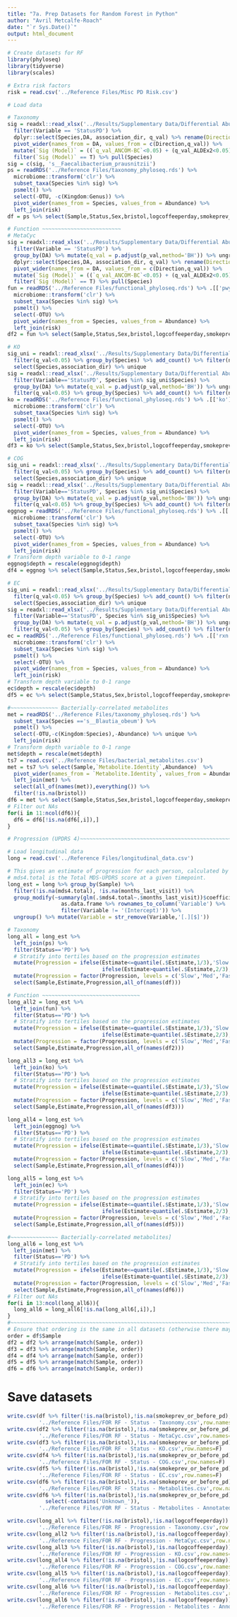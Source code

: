 ```yaml
---
title: "7a. Prep Datasets for Random Forest in Python"
author: "Avril Metcalfe-Roach"
date: "`r Sys.Date()`"
output: html_document
---
```


```r
# Create datasets for RF
library(phyloseq)
library(tidyverse)
library(scales)

# Extra risk factors
risk = read.csv('../Reference Files/Misc PD Risk.csv')

# Load data

# Taxonomy
sig = readxl::read_xlsx('../Results/Supplementary Data/Differential Abundance/Taxonomy_Multivar_Stats.xlsx',sheet = 'Species') %>% 
  filter(Variable == 'StatusPD') %>% 
  dplyr::select(Species,DA, association_dir, q_val) %>% rename(Direction= association_dir) %>% 
  pivot_wider(names_from = DA, values_from = c(Direction,q_val)) %>% 
  mutate(`Sig (Model)` = ((`q_val_ANCOM-BC`<0.05) + (q_val_ALDEx2<0.05) + (q_val_Maaslin2<0.05) >1)) %>% 
  filter(`Sig (Model)` == T) %>% pull(Species)
sig = c(sig, 's__Faecalibacterium_prausnitzii')
ps = readRDS('../Reference Files/taxonomy_phyloseq.rds') %>% 
  microbiome::transform('clr') %>% 
  subset_taxa(Species %in% sig) %>% 
  psmelt() %>% 
  select(-OTU, -c(Kingdom:Genus)) %>% 
  pivot_wider(names_from = Species, values_from = Abundance) %>% 
  left_join(risk)
df = ps %>% select(Sample,Status,Sex,bristol,logcoffeeperday,smokeprev_or_before_pd,contains('s__'))

# Function ~~~~~~~~~~~~~~~~~~~~~~~~~
# MetaCyc
sig = readxl::read_xlsx('../Results/Supplementary Data/Differential Abundance/MetaCyc_Stats.xlsx',sheet = 'multivar') %>% 
  filter(Variable == 'StatusPD') %>% 
  group_by(DA) %>% mutate(q_val = p.adjust(p_val,method='BH')) %>% ungroup %>% 
  dplyr::select(Species,DA, association_dir, q_val) %>% rename(Direction= association_dir) %>% 
  pivot_wider(names_from = DA, values_from = c(Direction,q_val)) %>% 
  mutate(`Sig (Model)` = ((`q_val_ANCOM-BC`<0.05) + (q_val_ALDEx2<0.05) + (q_val_Maaslin2<0.05) >1)) %>% 
  filter(`Sig (Model)` == T) %>% pull(Species)
fun = readRDS('../Reference Files/functional_phyloseq.rds') %>% .[['pwy']] %>% 
  microbiome::transform('clr') %>% 
  subset_taxa(Species %in% sig) %>% 
  psmelt() %>% 
  select(-OTU) %>% 
  pivot_wider(names_from = Species, values_from = Abundance) %>% 
  left_join(risk)
df2 = fun %>% select(Sample,Status,Sex,bristol,logcoffeeperday,smokeprev_or_before_pd,all_of(sig))

# KO
sig_uni = readxl::read_xlsx('../Results/Supplementary Data/Differential Abundance/KO_Stats.xlsx',sheet='univar') %>% 
  filter(q_val<0.05) %>% group_by(Species) %>% add_count() %>% filter(n>1) %>% 
  select(Species,association_dir) %>% unique
sig = readxl::read_xlsx('../Results/Supplementary Data/Differential Abundance/KO_Stats.xlsx',sheet='multivar') %>%
  filter(Variable=='StatusPD', Species %in% sig_uni$Species) %>% 
  group_by(DA) %>% mutate(q_val = p.adjust(p_val,method='BH')) %>% ungroup %>% 
  filter(q_val<0.05) %>% group_by(Species) %>% add_count() %>% filter(n>1) %>% pull(Species) %>% unique
ko = readRDS('../Reference Files/functional_phyloseq.rds') %>% .[['ko']] %>% 
  microbiome::transform('clr') %>% 
  subset_taxa(Species %in% sig) %>% 
  psmelt() %>% 
  select(-OTU) %>% 
  pivot_wider(names_from = Species, values_from = Abundance) %>% 
  left_join(risk)
df3 = ko %>% select(Sample,Status,Sex,bristol,logcoffeeperday,smokeprev_or_before_pd,all_of(sig))

# COG
sig_uni = readxl::read_xlsx('../Results/Supplementary Data/Differential Abundance/COG Enzymes_Stats.xlsx',sheet='univar') %>% 
  filter(q_val<0.05) %>% group_by(Species) %>% add_count() %>% filter(n>1) %>% 
  select(Species,association_dir) %>% unique
sig = readxl::read_xlsx('../Results/Supplementary Data/Differential Abundance/COG Enzymes_Stats.xlsx',sheet='multivar') %>%
  filter(Variable=='StatusPD', Species %in% sig_uni$Species) %>% 
  group_by(DA) %>% mutate(q_val = p.adjust(p_val,method='BH')) %>% ungroup %>% 
  filter(q_val<0.05) %>% group_by(Species) %>% add_count() %>% filter(n>1) %>% pull(Species) %>% unique
eggnog = readRDS('../Reference Files/functional_phyloseq.rds') %>% .[['eggnog']] %>% 
  microbiome::transform('clr') %>% 
  subset_taxa(Species %in% sig) %>% 
  psmelt() %>% 
  select(-OTU) %>% 
  pivot_wider(names_from = Species, values_from = Abundance) %>% 
  left_join(risk)
# Transform depth variable to 0-1 range
eggnog$depth = rescale(eggnog$depth)
df4 = eggnog %>% select(Sample,Status,Sex,bristol,logcoffeeperday,smokeprev_or_before_pd,all_of(sig))

# EC
sig_uni = readxl::read_xlsx('../Results/Supplementary Data/Differential Abundance/EC_Stats.xlsx',sheet='univar') %>% 
  filter(q_val<0.05) %>% group_by(Species) %>% add_count() %>% filter(n>1) %>% 
  select(Species,association_dir) %>% unique
sig = readxl::read_xlsx('../Results/Supplementary Data/Differential Abundance/EC_Stats.xlsx',sheet='multivar') %>%
  filter(Variable=='StatusPD', Species %in% sig_uni$Species) %>% 
  group_by(DA) %>% mutate(q_val = p.adjust(p_val,method='BH')) %>% ungroup %>% 
  filter(q_val<0.05) %>% group_by(Species) %>% add_count() %>% filter(n>1) %>% pull(Species) %>% unique
ec = readRDS('../Reference Files/functional_phyloseq.rds') %>% .[['rxn']] %>% 
  microbiome::transform('clr') %>% 
  subset_taxa(Species %in% sig) %>% 
  psmelt() %>% 
  select(-OTU) %>% 
  pivot_wider(names_from = Species, values_from = Abundance) %>% 
  left_join(risk)
# Transform depth variable to 0-1 range
ec$depth = rescale(ec$depth)
df5 = ec %>% select(Sample,Status,Sex,bristol,logcoffeeperday,smokeprev_or_before_pd,all_of(sig))

#~~~~~~~~~~~~~~~ Bacterially-correlated metabolites
met = readRDS('../Reference Files/taxonomy_phyloseq.rds') %>% 
  subset_taxa(Species =='s__Blautia_obeum') %>% 
  psmelt() %>% 
  select(-OTU,-c(Kingdom:Species),-Abundance) %>% unique %>% 
  left_join(risk)
# Transform depth variable to 0-1 range
met$depth = rescale(met$depth)
ts7 = read.csv('../Reference Files/bacterial_metabolites.csv')
met = ts7 %>% select(Sample,`Metabolite.Identity`,Abundance)  %>% 
  pivot_wider(names_from = `Metabolite.Identity`, values_from = Abundance) %>% 
  left_join(met) %>% 
  select(all_of(names(met)),everything()) %>% 
  filter(!is.na(bristol))
df6 = met %>% select(Sample,Status,Sex,bristol,logcoffeeperday,smokeprev_or_before_pd,any_of(ts7$Metabolite.Identity))
# Filter out NAs
for(i in 11:ncol(df6)){
  df6 = df6[!is.na(df6[,i]),]
}
```

```r
# Progression (UPDRS 4)~~~~~~~~~~~~~~~~~~~~~~~~~~~~~~~~~~~~~~~~~~~~~~~~~~~~~~~~~~~~~~~~~~~~~~~~~~~~~~~~~~~~~~~~~~~~~

# Load longitudinal data
long = read.csv('../Reference Files/longitudinal_data.csv')

# This gives an estimate of progression for each person, calculated by taking the slope of mds4.total~months_last_visit.
# mds4.total is the Total MDS-UPDRS score at a given timepoint.
long_est = long %>% group_by(Sample) %>% 
  filter(!is.na(mds4.total), !is.na(months_last_visit)) %>% 
  group_modify(~summary(glm(.$mds4.total~.$months_last_visit))$coefficients %>% 
                 as.data.frame %>% rownames_to_column('Variable') %>% 
                 filter(Variable != '(Intercept)')) %>% 
  ungroup() %>% mutate(Variable = str_remove(Variable,'[.][$]'))

# Taxonomy
long_all = long_est %>% 
  left_join(ps) %>% 
  filter(Status=='PD') %>% 
  # Stratify into tertiles based on the progression estimates
  mutate(Progression = ifelse(Estimate<=quantile(.$Estimate,1/3),'Slow',
                              ifelse(Estimate>quantile(.$Estimate,2/3),'Fast','Med'))) %>% 
  mutate(Progression = factor(Progression, levels = c('Slow','Med','Fast'))) %>% 
  select(Sample,Estimate,Progression,all_of(names(df)))

# Function ~~~~~~~~~~~~~~~~~~~~~~~~~~~~~~~
long_all2 = long_est %>% 
  left_join(fun) %>% 
  filter(Status=='PD') %>% 
  # Stratify into tertiles based on the progression estimates
  mutate(Progression = ifelse(Estimate<=quantile(.$Estimate,1/3),'Slow',
                              ifelse(Estimate>quantile(.$Estimate,2/3),'Fast','Med'))) %>% 
  mutate(Progression = factor(Progression, levels = c('Slow','Med','Fast'))) %>% 
  select(Sample,Estimate,Progression,all_of(names(df2)))

long_all3 = long_est %>% 
  left_join(ko) %>% 
  filter(Status=='PD') %>% 
  # Stratify into tertiles based on the progression estimates
  mutate(Progression = ifelse(Estimate<=quantile(.$Estimate,1/3),'Slow',
                              ifelse(Estimate>quantile(.$Estimate,2/3),'Fast','Med'))) %>% 
  mutate(Progression = factor(Progression, levels = c('Slow','Med','Fast'))) %>% 
  select(Sample,Estimate,Progression,all_of(names(df3)))

long_all4 = long_est %>% 
  left_join(eggnog) %>% 
  filter(Status=='PD') %>% 
  # Stratify into tertiles based on the progression estimates
  mutate(Progression = ifelse(Estimate<=quantile(.$Estimate,1/3),'Slow',
                              ifelse(Estimate>quantile(.$Estimate,2/3),'Fast','Med'))) %>% 
  mutate(Progression = factor(Progression, levels = c('Slow','Med','Fast'))) %>% 
  select(Sample,Estimate,Progression,all_of(names(df4)))

long_all5 = long_est %>% 
  left_join(ec) %>% 
  filter(Status=='PD') %>% 
  # Stratify into tertiles based on the progression estimates
  mutate(Progression = ifelse(Estimate<=quantile(.$Estimate,1/3),'Slow',
                              ifelse(Estimate>quantile(.$Estimate,2/3),'Fast','Med'))) %>% 
  mutate(Progression = factor(Progression, levels = c('Slow','Med','Fast'))) %>% 
  select(Sample,Estimate,Progression,all_of(names(df5)))

#~~~~~~~~~~~~~~~ Bacterially-correlated metabolites]
long_all6 = long_est %>% 
  left_join(met) %>% 
  filter(Status=='PD') %>% 
  # Stratify into tertiles based on the progression estimates
  mutate(Progression = ifelse(Estimate<=quantile(.$Estimate,1/3),'Slow',
                              ifelse(Estimate>quantile(.$Estimate,2/3),'Fast','Med'))) %>% 
  mutate(Progression = factor(Progression, levels = c('Slow','Med','Fast'))) %>% 
  select(Sample,Estimate,Progression,all_of(names(df6)))
# Filter out NAs
for(i in 13:ncol(long_all6)){
  long_all6 = long_all6[!is.na(long_all6[,i]),]
}
#~~~~~~~~~~~~~~~~~~~~~~~~~~~~~~~~~~~~~~~~~~~~~~~~~~~~~~~~~~~~~~~~~~~~~~~~~~~~~~~~~~~~~~~~~~~~~~~~~~~~~~~~~~~~~~~~~~~
# Ensure that ordering is the same in all datasets (otherwise there may be artefactual differences when comparing the RF results)
order = df$Sample
df2 = df2 %>% arrange(match(Sample, order))
df3 = df3 %>% arrange(match(Sample, order))
df4 = df4 %>% arrange(match(Sample, order))
df5 = df5 %>% arrange(match(Sample, order))
df6 = df6 %>% arrange(match(Sample, order))
```

# Save datasets

```r
write.csv(df %>% filter(!is.na(bristol),!is.na(smokeprev_or_before_pd), !is.na(logcoffeeperday)),
          '../Reference Files/FOR RF - Status - Taxonomy.csv',row.names=F)
write.csv(df2 %>% filter(!is.na(bristol),!is.na(smokeprev_or_before_pd), !is.na(logcoffeeperday)),  
          '../Reference Files/FOR RF - Status - MetaCyc.csv',row.names=F)
write.csv(df3 %>% filter(!is.na(bristol),!is.na(smokeprev_or_before_pd), !is.na(logcoffeeperday)),
          '../Reference Files/FOR RF - Status - KO.csv',row.names=F)
write.csv(df4 %>% filter(!is.na(bristol),!is.na(smokeprev_or_before_pd), !is.na(logcoffeeperday)), 
          '../Reference Files/FOR RF - Status - COG.csv',row.names=F)
write.csv(df5 %>% filter(!is.na(bristol),!is.na(smokeprev_or_before_pd), !is.na(logcoffeeperday)), 
          '../Reference Files/FOR RF - Status - EC.csv',row.names=F)
write.csv(df6 %>% filter(!is.na(bristol),!is.na(smokeprev_or_before_pd), !is.na(logcoffeeperday)), 
          '../Reference Files/FOR RF - Status - Metabolites.csv',row.names=F)
write.csv(df6 %>% filter(!is.na(bristol),!is.na(smokeprev_or_before_pd), !is.na(logcoffeeperday)) %>%  
            select(-contains('Unknown_')),
          '../Reference Files/FOR RF - Status - Metabolites - Annotated Only.csv',row.names=F)
```

```r
write.csv(long_all %>% filter(!is.na(bristol),!is.na(logcoffeeperday)) %>% select(-smokeprev_or_before_pd),
          '../Reference Files/FOR RF - Progression - Taxonomy.csv',row.names=F)
write.csv(long_all2 %>% filter(!is.na(bristol),!is.na(logcoffeeperday)) %>% select(-smokeprev_or_before_pd), 
          '../Reference Files/FOR RF - Progression - MetaCyc.csv',row.names=F)
write.csv(long_all3 %>% filter(!is.na(bristol),!is.na(logcoffeeperday)) %>% select(-smokeprev_or_before_pd),
          '../Reference Files/FOR RF - Progression - KO.csv',row.names=F)
write.csv(long_all4 %>% filter(!is.na(bristol),!is.na(logcoffeeperday)) %>% select(-smokeprev_or_before_pd), 
          '../Reference Files/FOR RF - Progression - COG.csv',row.names=F)
write.csv(long_all5 %>% filter(!is.na(bristol),!is.na(logcoffeeperday)) %>% select(-smokeprev_or_before_pd), 
          '../Reference Files/FOR RF - Progression - EC.csv',row.names=F)s
write.csv(long_all6 %>% filter(!is.na(bristol),!is.na(logcoffeeperday)) %>% select(-smokeprev_or_before_pd), 
          '../Reference Files/FOR RF - Progression - Metabolites.csv',row.names=F)
write.csv(long_all6 %>% filter(!is.na(bristol),!is.na(logcoffeeperday)) %>% select(-smokeprev_or_before_pd) %>% select(-contains('Unknown_')),
          '../Reference Files/FOR RF - Progression - Metabolites - Annotated Only.csv',row.names=F)
```

